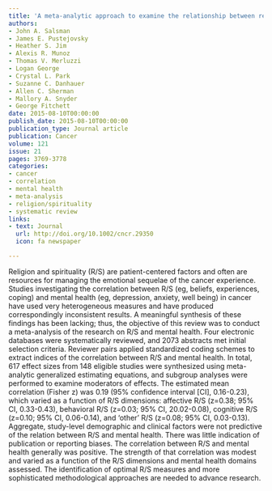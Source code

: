 ```yaml
---
title: 'A meta-analytic approach to examine the relationship between religion/spirituality and mental health in cancer'
authors:
- John A. Salsman
- James E. Pustejovsky
- Heather S. Jim
- Alexis R. Munoz
- Thomas V. Merluzzi
- Logan George
- Crystal L. Park
- Suzanne C. Danhauer
- Allen C. Sherman
- Mallory A. Snyder
- George Fitchett
date: 2015-08-10T00:00:00
publish_date: 2015-08-10T00:00:00
publication_type: Journal article
publication: Cancer
volume: 121
issue: 21
pages: 3769-3778
categories:
- cancer
- correlation
- mental health
- meta-analysis
- religion/spirituality
- systematic review
links:
- text: Journal
  url: http://doi.org/10.1002/cncr.29350
  icon: fa newspaper

---
```



Religion and spirituality (R/S) are patient-centered factors and often are resources for managing the emotional sequelae of the cancer experience. Studies investigating the correlation between R/S (eg, beliefs, experiences, coping) and mental health (eg, depression, anxiety, well being) in cancer have used very heterogeneous measures and have produced correspondingly inconsistent results. A meaningful synthesis of these findings has been lacking; thus, the objective of this review was to conduct a meta-analysis of the research on R/S and mental health. Four electronic databases were systematically reviewed, and 2073 abstracts met initial selection criteria. Reviewer pairs applied standardized coding schemes to extract indices of the correlation between R/S and mental health. In total, 617 effect sizes from 148 eligible studies were synthesized using meta-analytic generalized estimating equations, and subgroup analyses were performed to examine moderators of effects. The estimated mean correlation (Fisher z) was 0.19 (95% confidence interval [CI], 0.16-0.23), which varied as a function of R/S dimensions: affective R/S (z=0.38; 95% CI, 0.33-0.43), behavioral R/S (z=0.03; 95% CI, 20.02-0.08), cognitive R/S (z=0.10; 95% CI, 0.06-0.14), and ‘other’ R/S (z=0.08; 95% CI, 0.03-0.13). Aggregate, study-level demographic and clinical factors were not predictive of the relation between R/S and mental health. There was little indication of publication or reporting biases. The correlation between R/S and mental health generally was positive. The strength of that correlation was modest and varied as a function of the R/S dimensions and mental health domains assessed. The identification of optimal R/S measures and more sophisticated methodological approaches are needed to advance research.

